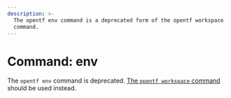 ```yaml
---
description: >-
  The opentf env command is a deprecated form of the opentf workspace
  command.
---
```


# Command: env

The `opentf env` command is deprecated.
[The `opentf workspace` command](/docs/cli/commands/workspace)
should be used instead.
